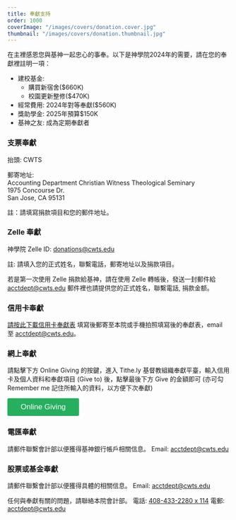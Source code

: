 ```yaml
---
title: 奉獻支持
order: 1000
coverImage: "/images/covers/donation.cover.jpg"
thumbnail: "/images/covers/donation.thumbnail.jpg"
---
```




<div class="w-full md:w-3/5 lg:w-2/5 m-4 max-lg:mx-auto lg:float-right">
  <Youtube id="Uv8O8qoFr6w" title={Site.coverVideoTitle("zh")} />
</div>

在主裡感恩您與基神一起忠心的事奉。以下是神學院2024年的需要，請在您的奉獻裡註明一項：

- 建校基金:
  - 購買新宿舍($660K) 
  - 校園更新整修($470K)
- 經常費用: 2024年對等奉獻($560K)
- 獎助學金: 2025年預算$150K
- 基神之友: 成為定期奉獻者

<div class="bg-white p-4 mt-6 mb-6 font-semibold">
<h3 class="mt-0 border-b border-maxpurple">支票奉獻</h3>

抬頭: CWTS

郵寄地址:\
Accounting Department Christian Witness Theological Seminary\
1975 Concourse Dr.\
San Jose, CA 95131

註：請填寫捐款項目和您的郵件地址。

</div>

<div class="bg-white p-4 mt-6 mb-6 font-semibold">
<h3 class="mt-0 border-b border-maxpurple">Zelle 奉獻</h3>

神學院 Zelle ID: donations@cwts.edu

註: 請填入您的正式姓名，聯繫電話，郵寄地址以及捐款項目。

若是第一次使用 Zelle 捐款給基神，請在使用 Zelle 轉帳後，發送一封郵件給 acctdept@cwts.edu 郵件裡也請提供您的正式姓名，聯繫電話, 捐款金额。

</div>

<div class="bg-white p-4 mt-6 mb-6 font-semibold">
<h3 class="mt-0 border-b border-maxpurple">信用卡奉獻</h3>

[請按此下載信用卡奉獻表](/docs/CreditCardDonationForm2.pdf) 填寫後郵寄至本院或手機拍照填寫後的奉獻表，email 至 acctdept@cwts.edu。

</div>

<div class="bg-white p-4 mt-6 mb-6 font-semibold">
<h3 class="mt-0 border-b border-maxpurple">網上奉獻</h3>

請點擊下方 Online Giving 的按鍵，進入 Tithe.ly 基督教組織奉獻平臺，輸入信用卡及個人資料和奉獻項目 (Give to) 後，點擊最後下方 Give 的金額即可 (亦可勾 Remember me 記住所輸入的資料，以方便下次奉獻)

<p>
  <button
    class="tithely-give-btn"
    style="background-color: #26af5f; border: none; color: #fff; padding: 10px 30px; font-size: 17px; cursor: pointer; background-image: none; border-radius: 3px; text-shadow: none; font-weight: normal;"
    data-church-id="217731"
  >
    Online Giving
  </button>
  <script src="https://tithe.ly/widget/v3/give.js?3"></script>
  <script>var tw = create_tithely_widget();</script>
</p>

</div>

<div class="bg-white p-4 mt-6 mb-6 font-semibold">
<h3 class="mt-0 border-b border-maxpurple">電匯奉獻</h3>

請郵件聯繫會計部以便獲得基神銀行帳戶相關信息。 Email: acctdept@cwts.edu

</div>

<div class="bg-white p-4 mt-6 mb-6 font-semibold">
<h3 class="mt-0 border-b border-maxpurple">股票或基金奉獻</h3>

請郵件聯繫會計部以便獲得具體的相關信息。 Email: acctdept@cwts.edu

</div>

任何與奉獻有關的問題，請聯絡本院會計部。 電話: [408-433-2280 x 114](tel:+1-408-433-2280,114) 電郵: acctdept@cwts.edu
